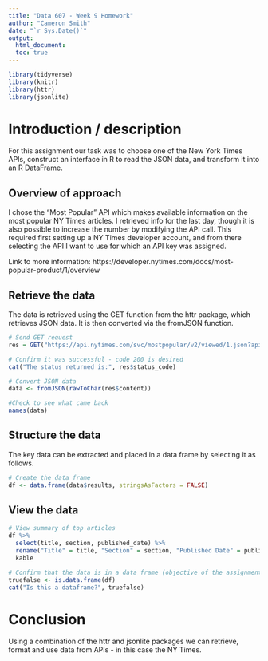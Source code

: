 ```yaml
---
title: "Data 607 - Week 9 Homework"
author: "Cameron Smith"
date: "`r Sys.Date()`"
output: 
  html_document:
  toc: true
---
```


```r
library(tidyverse)
library(knitr)
library(httr)
library(jsonlite)
```

# Introduction / description

For this assignment our task was to choose one of the New York Times APIs, construct an interface in R to read the JSON data, and transform it into an R DataFrame.

## Overview of approach

I chose the "Most Popular" API which makes available information on the most popular NY Times articles.  I retrieved info for the last day, though it is also possible to increase the number by modifying the API call.  This required first setting up a NY Times developer account, and from there selecting the API I want to use for which an API key was assigned.

Link to more information:
https://developer.nytimes.com/docs/most-popular-product/1/overview

## Retrieve the data

The data is retrieved using the GET function from the httr package, which retrieves JSON data.  It is then converted via the fromJSON function.

```r
# Send GET request
res = GET("https://api.nytimes.com/svc/mostpopular/v2/viewed/1.json?api-key=9OzGBXzGGQI4Ql8IEMXVM2CiMTPp63T2")

# Confirm it was successful - code 200 is desired
cat("The status returned is:", res$status_code)

# Convert JSON data
data <- fromJSON(rawToChar(res$content))

#Check to see what came back
names(data)

```

## Structure the data

The key data can be extracted and placed in a data frame by selecting it as follows.

```r
# Create the data frame
df <- data.frame(data$results, stringsAsFactors = FALSE)
```

## View the data

```r
# View summary of top articles
df %>% 
  select(title, section, published_date) %>% 
  rename("Title" = title, "Section" = section, "Published Date" = published_date) %>% 
  kable

# Confirm that the data is in a data frame (objective of the assignment)
truefalse <- is.data.frame(df)
cat("Is this a dataframe?", truefalse)

```

# Conclusion

Using a combination of the httr and jsonlite packages we can retrieve, format and use data from APIs - in this case the NY Times.
